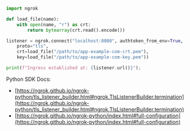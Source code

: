 ```python
import ngrok

def load_file(name):
    with open(name, "r") as crt:
        return bytearray(crt.read().encode())

listener = ngrok.connect("localhost:8080", authtoken_from_env=True,
    proto="tls",
    crt=load_file("/path/to/app-example-com-crt.pem"),
    key=load_file("/path/to/app-example-com-key.pem"))

print(f"Ingress established at: {listener.url()}");
```

Python SDK Docs:

- [https://ngrok.github.io/ngrok-python/tls_listener_builder.html#ngrok.TlsListenerBuilder.termination](https://ngrok.github.io/ngrok-python/tls_listener_builder.html#ngrok.TlsListenerBuilder.termination)
- [https://ngrok.github.io/ngrok-python/index.html#full-configuration](https://ngrok.github.io/ngrok-python/index.html#full-configuration)
